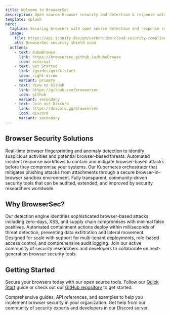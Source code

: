 ```yaml
---
title: Welcome to BrowserSec
description: Open source browser security and detection & response solutions.
template: splash
hero:
  tagline: Securing browsers with open source detection and response solutions
  image:
    file: https://api.iconify.design/carbon:ibm-cloud-security-compliance-center.svg?color=%230284c7&width=140&height=140
    alt: BrowserSec security shield icon
  actions:
    - text: KubeBrowse
      link: https://browsersec.github.io/KubeBrowse
      icon: external
    - text: Get Started
      link: /guides/quick-start
      icon: right-arrow
      variant: primary
    - text: View on GitHub
      link: https://github.com/browsersec
      icon: github
      variant: secondary
    - text: Join our Discord
      link: https://discord.gg/browsersec
      icon: discord
      variant: secondary
---
```



## Browser Security Solutions

<CardGrid stagger>
  <Card title="Browser Detection" icon="magnifier">
    Real-time browser fingerprinting and anomaly detection to identify suspicious activities and potential browser-based threats.
  </Card>
  <Card title="Threat Response" icon="warning">
    Automated incident response workflows to contain and mitigate browser-based attacks before they compromise your systems.
  </Card>
  <Card title="KubeBrowse" icon="rocket">
    Our Kubernetes orchestrator that mitigates phishing attacks from attachments through a secure browser-in-browser sandbox environment.
  </Card>
  <Card title="Open Source" icon="open-book">
    Fully transparent, community-driven security tools that can be audited, extended, and improved by security researchers worldwide.
  </Card>
</CardGrid>

## Why BrowserSec?

<CardGrid>
  <Card title="Advanced Detection" icon="approve-check">
    Our detection engine identifies sophisticated browser-based attacks including zero-days, XSS, and supply chain compromises with minimal false positives.
  </Card>
  <Card title="Rapid Response" icon="rocket">
    Automated containment actions deploy within milliseconds of threat detection, preventing data exfiltration and lateral movement.
  </Card>
  <Card title="Enterprise Ready" icon="setting">
    Designed for scale with support for multi-tenant deployments, role-based access control, and comprehensive audit logging.
  </Card>
  <Card title="Community Powered" icon="discord">
    Join our active community of security researchers and developers to collaborate on next-generation browser security tools.
  </Card>
</CardGrid>

## Getting Started

Secure your browsers today with our open source tools. Follow our [Quick Start](/guides/quick-start) guide or check out our [GitHub repository](https://github.com/browsersec) to get started.

<CardGrid>
  <Card title="Documentation" icon="document">
    Comprehensive guides, API references, and examples to help you implement browser security in your organization.
  </Card>
  <Card title="Community Support" icon="discord">
    Get help from our community of security experts and developers in our Discord server.
  </Card>
</CardGrid>